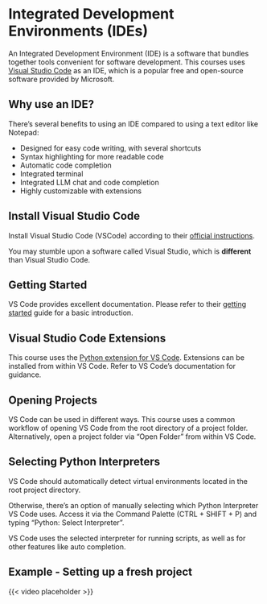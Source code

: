 # Integrated Development Environments (IDEs)

An Integrated Development Environment (IDE) is a software that bundles together tools convenient for software development. This courses uses [Visual Studio Code](https://code.visualstudio.com/) as an IDE, which is a popular free and open-source software provided by Microsoft.

## Why use an IDE?

There's several benefits to using an IDE compared to using a text editor like Notepad:

* Designed for easy code writing, with several shortcuts
* Syntax highlighting for more readable code
* Automatic code completion
* Integrated terminal
* Integrated LLM chat and code completion
* Highly customizable with extensions

## Install Visual Studio Code

Install Visual Studio Code (VSCode) according to their [official instructions](https://code.visualstudio.com/). 

::: {.callout-caution}
You may stumble upon a software called Visual Studio, which is **different** than Visual Studio Code.
:::

## Getting Started

VS Code provides excellent documentation. Please refer to their [getting started](https://code.visualstudio.com/docs/getstarted/getting-started) guide for a basic introduction.

## Visual Studio Code Extensions

This course uses the [Python extension for VS Code](https://marketplace.visualstudio.com/items/?itemName=ms-python.python). Extensions can be installed from within VS Code. Refer to VS Code's documentation for guidance.

## Opening Projects

VS Code can be used in different ways. This course uses a common workflow of opening VS Code from the root directory of a project folder. Alternatively, open a project folder via "Open Folder" from within VS Code.

## Selecting Python Interpreters

VS Code should automatically detect virtual environments located in the root project directory. 

Otherwise, there's an option of manually selecting which Python Interpreter VS Code uses. Access it via the Command Palette (CTRL + SHIFT + P) and typing "Python: Select Interpreter". 

VS Code uses the selected interpreter for running scripts, as well as for other features like auto completion.

## Example - Setting up a fresh project

{{< video placeholder >}}
